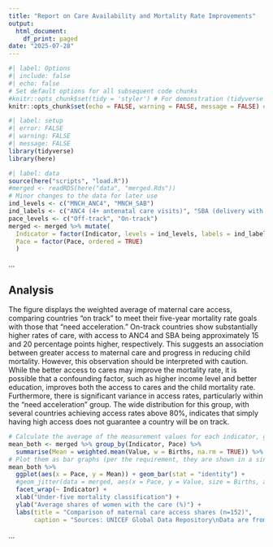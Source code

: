 ```yaml
---
title: "Report on Care Availability and Mortality Rate Improvements"
output:
  html_document:
    df_print: paged
date: "2025-07-28"
---
```


```r
#| label: Options
#| include: false
#| echo: false
# Set default options for all subsequent code chunks
#knitr::opts_chunk$set(tidy = 'styler') # For demonstration (tidyverse style)
knitr::opts_chunk$set(echo = FALSE, warning = FALSE, message = FALSE) # Else
```
```r
#| label: setup
#| error: FALSE
#| warning: FALSE
#| message: FALSE
library(tidyverse)
library(here)
```
```r
#| label: data
source(here("scripts", "load.R"))
#merged <- readRDS(here("data", "merged.Rds"))
# Minor changes to the data for later use
ind_levels <- c("MNCH_ANC4", "MNCH_SAB")
ind_labels <- c("ANC4 (4+ antenatal care visits)", "SBA (delivery with skilled health personnel)")
pace_levels <- c("Off-track", "On-track")
merged <- merged %>% mutate(
  Indicator = factor(Indicator, levels = ind_levels, labels = ind_labels),
  Pace = factor(Pace, ordered = TRUE)
  )
```

...

## Analysis 

The figure displays the weighted average of maternal care access, comparing countries "on track" to meet their five-year mortality rate goals with those that "need acceleration."
On-track countries show substantially higher rates of care, with access to ANC4 and SBA being approximately 15 and 20 percentage points higher, respectively. This suggests an association between greater access to maternal care and progress in reducing child mortality.
However, this observation should be interpreted with caution. While the better access to cares may improve the mortality rate, it is possible that a confounding factor, such as higher income level and better education, improves both the access to cares and the child mortality rate.
Furthermore, there is significant variance in access rates, particularly within the "need acceleration" group. The wide distribution for this group, with several countries achieving access rates above 80%, indicates that simply having high access does not guarantee a country will be on track.

```r
# Calculate the average of the measurement values for each indicator, grouped by the status
mean_both <- merged %>% group_by(Indicator, Pace) %>% 
  summarise(Mean = weighted.mean(Value, w = Births, na.rm = TRUE)) %>% ungroup()
# Plot them as bar graphs (per the requirement, they are shown in a single visualization)
mean_both %>%
  ggplot(aes(x = Pace, y = Mean)) + geom_bar(stat = "identity") +
  #geom_jitter(data = merged, aes(x = Pace, y = Value, size = Births, alpha = 0.5)) +
  facet_wrap(~ Indicator) +
  xlab("Under-five mortality classification") +
  ylab("Average shares of women with the care (%)") +
  labs(title = "Comparison of maternal care access shares (n=152)",
       caption = "Sources: UNICEF Global Data Repository\nData are from 2018-2022")
```

...

